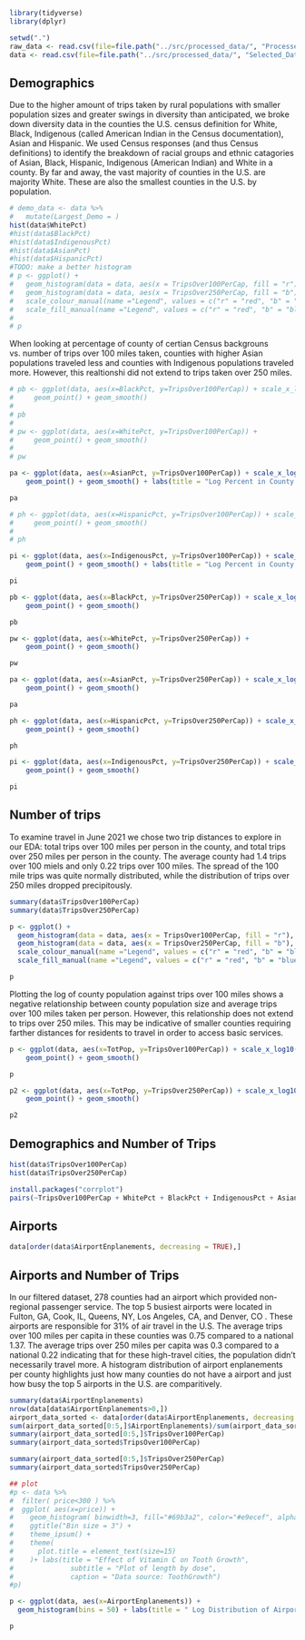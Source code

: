 

```r
library(tidyverse)
library(dplyr)
```

```r
setwd(".")
raw_data <- read.csv(file=file.path("../src/processed_data/", "Processed_Data_V1.csv"))
data <- read.csv(file=file.path("../src/processed_data/", "Selected_Data_V2.csv"))
```


## Demographics
Due to the higher amount of trips taken by rural populations with smaller population sizes and greater swings in diversity than anticipated, we broke down diversity data in the counties the U.S. census definition for White, Black, Indigenous (called American Indian in the Census documentation), Asian and Hispanic. We used Census responses (and thus Census definitions) to identify the breakdown of racial groups and ethnic catagories of Asian, Black, Hispanic, Indigenous (American Indian) and White in a county. By far and away, the vast majority of counties in the U.S. are majority White. These are also the smallest counties in the U.S. by population. 
```r
# demo_data <- data %>%
#   mutate(Largest_Demo = )
hist(data$WhitePct)
#hist(data$BlackPct)
#hist(data$IndigenousPct)
#hist(data$AsianPct)
#hist(data$HispanicPct)
#TODO: make a better histogram 
# p <- ggplot() + 
#   geom_histogram(data = data, aes(x = TripsOver100PerCap, fill = "r"), alpha = 0.3, bins = 50) +
#   geom_histogram(data = data, aes(x = TripsOver250PerCap, fill = "b"), alpha = 0.3 ,bins = 100) +
#   scale_colour_manual(name ="Legend", values = c("r" = "red", "b" = "blue"), labels=c("b" = "Trips over 250 miles", "r" = "Trips over 100 miles")) +
#   scale_fill_manual(name ="Legend", values = c("r" = "red", "b" = "blue"), labels=c("b" = "Trips over 250 miles", "r" = "Trips over 100 miles"))
# 
# p
```
When looking at percentage of county of certian Census backgrouns vs. number of trips over 100 miles taken, counties with higher Asian populations traveled less and counties with Indigenous populations traveled more. However, this realtionshi did not extend to trips taken over 250 miles. 
```r
# pb <- ggplot(data, aes(x=BlackPct, y=TripsOver100PerCap)) + scale_x_log10() +
#     geom_point() + geom_smooth()
# 
# pb
# 
# pw <- ggplot(data, aes(x=WhitePct, y=TripsOver100PerCap)) + 
#     geom_point() + geom_smooth()
# 
# pw

pa <- ggplot(data, aes(x=AsianPct, y=TripsOver100PerCap)) + scale_x_log10() +
    geom_point() + geom_smooth() + labs(title = "Log Percent in County who Identify as Asian vs Trips over 100 per Capita")

pa

# ph <- ggplot(data, aes(x=HispanicPct, y=TripsOver100PerCap)) + scale_x_log10() +
#     geom_point() + geom_smooth()
# 
# ph

pi <- ggplot(data, aes(x=IndigenousPct, y=TripsOver100PerCap)) + scale_x_log10() +
    geom_point() + geom_smooth() + labs(title = "Log Percent in County who Identify as Indigenous vs Trips over 100 per Capita")

pi
```
```r
pb <- ggplot(data, aes(x=BlackPct, y=TripsOver250PerCap)) + scale_x_log10() +
    geom_point() + geom_smooth()

pb

pw <- ggplot(data, aes(x=WhitePct, y=TripsOver250PerCap)) +
    geom_point() + geom_smooth()

pw

pa <- ggplot(data, aes(x=AsianPct, y=TripsOver250PerCap)) + scale_x_log10() +
    geom_point() + geom_smooth()

pa

ph <- ggplot(data, aes(x=HispanicPct, y=TripsOver250PerCap)) + scale_x_log10() +
    geom_point() + geom_smooth()

ph

pi <- ggplot(data, aes(x=IndigenousPct, y=TripsOver250PerCap)) + scale_x_log10() +
    geom_point() + geom_smooth()

pi
```

## Number of trips
To examine travel in June 2021 we chose two trip distances to explore in our EDA: total trips over 100 miles per person in the county, and total trips over 250 miles per person in the county. The average county had 1.4 trips over 100 miels and only 0.22 trips over 100 miles. The spread of the 100 mile trips was quite normally distributed, while the distribution of trips over 250 miles dropped precipitously. 

```r
summary(data$TripsOver100PerCap)
summary(data$TripsOver250PerCap)
```

```r
p <- ggplot() + 
  geom_histogram(data = data, aes(x = TripsOver100PerCap, fill = "r"), alpha = 0.3, bins = 50) +
  geom_histogram(data = data, aes(x = TripsOver250PerCap, fill = "b"), alpha = 0.3 ,bins = 100) +
  scale_colour_manual(name ="Legend", values = c("r" = "red", "b" = "blue"), labels=c("b" = "Trips over 250 miles", "r" = "Trips over 100 miles")) +
  scale_fill_manual(name ="Legend", values = c("r" = "red", "b" = "blue"), labels=c("b" = "Trips over 250 miles", "r" = "Trips over 100 miles"))

p
```
Plotting the log of county population against trips over 100 miles shows a negative relationship between county population size and average trips over 100 miles taken per person. However, this relationship does not extend to trips over 250 miles. This may be indicative of smaller counties requiring farther distances for residents to travel in order to access basic services. 
```r
p <- ggplot(data, aes(x=TotPop, y=TripsOver100PerCap)) + scale_x_log10() +
    geom_point() + geom_smooth()

p 

p2 <- ggplot(data, aes(x=TotPop, y=TripsOver250PerCap)) + scale_x_log10() +
    geom_point() + geom_smooth()

p2
```
## Demographics and Number of Trips
```r
hist(data$TripsOver100PerCap)
hist(data$TripsOver250PerCap)
```

```r
install.packages("corrplot")
pairs(~TripsOver100PerCap + WhitePct + BlackPct + IndigenousPct + AsianPct + HispanicPct, data=data)

```
## Airports 
```r
data[order(data$AirportEnplanements, decreasing = TRUE),]
```

## Airports and Number of Trips
In our filtered dataset, 278 counties had an airport which provided non-regional passenger service. The top 5 busiest airports were located in Fulton, GA, Cook, IL, Queens, NY, Los Angeles, CA, and Denver, CO . These airports are responsible for 31% of air travel in the U.S. The average trips over 100 miles per capita in these counties was 0.75 compared to a national 1.37. The average trips over 250 miles per capita was 0.3 compared to a national 0.22 indicating that for these high-travel cities, the population didn't necessarily travel more. A histogram distribution of airport enplanements per county highlights just how many counties do not have a airport and just how busy the top 5 airports in the U.S. are comparitively.  

```r
summary(data$AirportEnplanements)
nrow(data[data$AirportEnplanements>0,])
airport_data_sorted <- data[order(data$AirportEnplanements, decreasing = TRUE),]
sum(airport_data_sorted[0:5,]$AirportEnplanements)/sum(airport_data_sorted$AirportEnplanements)*100
summary(airport_data_sorted[0:5,]$TripsOver100PerCap)
summary(airport_data_sorted$TripsOver100PerCap)

summary(airport_data_sorted[0:5,]$TripsOver250PerCap)
summary(airport_data_sorted$TripsOver250PerCap)
```

```r
## plot
#p <- data %>%
#  filter( price<300 ) %>%
#  ggplot( aes(x=price)) +
#    geom_histogram( binwidth=3, fill="#69b3a2", color="#e9ecef", alpha=0.9) +
#    ggtitle("Bin size = 3") +
#    theme_ipsum() +
#    theme(
#      plot.title = element_text(size=15)
#    )+ labs(title = "Effect of Vitamin C on Tooth Growth",
#              subtitle = "Plot of length by dose",
#              caption = "Data source: ToothGrowth")
#p)

p <- ggplot(data, aes(x=AirportEnplanements)) + 
  geom_histogram(bins = 50) + labs(title = " Log Distribution of Airport Enplanements") + scale_y_log10()

p
```
